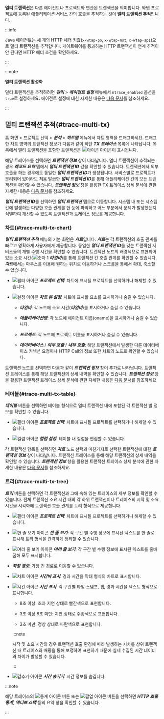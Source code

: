 **멀티 트랜잭션**은 다른 에이전트나 프로젝트와 연관된 트랜잭션을 의미합니다. 와탭 프로젝트에 등록된 애플리케이션 서비스 간의 호출을 추적하는 것이 **멀티 트랜잭션 추적**입니다. 

<InDoc product="java">

:::info

Java 에이전트는 세 개의 HTTP 헤더 키값(`x-wtap-po`, `x-wtap-mst`, `x-wtap-sp1`)으로 멀티 트랜잭션을 추적합니다. 게이트웨이를 통과하는 HTTP 트랜잭션이 연계 추적이 안 된다면 HTTP 헤더 조건을 확인하세요.

:::

</InDoc>

:::note

**멀티 트랜잭션 활성화**

멀티 트랜잭션을 추적하려면 ***관리*** > ***에이전트 설정*** 메뉴에서 `mtrace_enabled` 옵션을 `true`로 설정하세요. 에이전트 설정에 대한 자세한 내용은 [다음 문서](set-agent#set-agent-service)를 참조하세요.

:::

## 멀티 트랜잭션 추적{#trace-multi-tx}

홈 화면 > 프로젝트 선택 > ***분석*** > ***히트맵*** 메뉴에서 차트 영역을 드래그하세요. 드래그한 차트 영역의 트랜잭션 정보가 다음과 같이 하단 ***TX 트레이스*** 목록에 나타납니다. 목록에서 멀티 트랜잭션을 포함한 트랜잭션은 ![아이콘](/img/ic-s-mult-transation.svg) 아이콘이 표시됩니다.

<ImgLang img='tx-trace-table.png' desc='mtrace_M' />

해당 트레이스를 선택하면 ***트랜잭션 정보*** 창이 나타납니다. 멀티 트랜잭션이 추적되는 경우 ***레코드 요약*** 탭에서 ***멀티 트랜잭션 ID*** 값을 확인할 수 있습니다. 트랜잭션에서 외부 호출을 하는 경우에도 동일한 ***멀티 트랜잭션 ID***가 생성됩니다. 서비스별로 프로젝트가 분리되어 있더라도 처음 발급한 ***멀티 트랜잭션 ID***를 통해 애플리케이션 간의 모든 트랜잭션을 확인할 수 있습니다. ***트랜잭션 정보*** 창을 활용한 TX 트레이스 상세 분석에 관한 자세한 내용은 [다음 문서](trs-profile#details)를 참조하세요.

<ImgLang img='tx-trace-dt-up.png' desc='레코드 요약' />

***멀티 트랜잭션 ID***를 선택하면 ***멀티 트랜잭션*** 탭으로 이동합니다. 시스템 내 또는 시스템 간에 발생하는 다양한 호출 관계를 한 눈에 파악하고 어느 부분에서 문제가 발생했는지 식별하여 개선할 수 있도록 트랜잭션과 트레이스 정보를 제공합니다.

### 차트{#trace-multi-tx-chart}

<ImgLang img='multi-tx-cht.png' desc='차트' />

***멀티 트랜잭션 추적*** 메뉴의 기본 화면은 ***차트***입니다. ***차트***는 각 트랜잭션의 호출 관계를 빠르고 명확하게 사용자에게 제공합니다. 동일한 ***멀티 트랜잭션 ID***를 갖는 트랜잭션 서비스들의 개별 수행 시간을 확인할 수 있습니다. 트랜잭션 노드의 배경색으로 표현되어 있는 소요 시간(![숫자 1](/img/number-01.png) ***타임바***)를 통해 트랜잭션 간 호출 관계를 확인할 수 있습니다. ***차트***에서는 마우스를 이용해 원하는 위치로 이동하거나 스크롤을 통해서 확대, 축소할 수 있습니다.

* ![필터 아이콘](/img/ico-filter.svg) ***프로젝트 선택***: 차트에 표시될 프로젝트를 선택하거나 해제할 수 있습니다.

* ![설정 아이콘](/img/ico-setting.svg) ***차트 뷰 설정***: 차트에 표시할 요소를 표시하거나 숨길 수 있습니다.

  * ***타임바***: 각 노드에 소요 시간(***타임바***)를 표시하거나 숨길 수 있습니다.

  * ***애플리케이션명***: 각 노드에 에이전트 이름(oname)을 표시하거나 숨길 수 있습니다.

  * ***프로젝트***: 각 노드에 프로젝트 이름을 표시하거나 숨길 수 있습니다.

  * ***데이터베이스*** / ***외부 호출*** / ***내부 호출***: 해당 트랜잭션에서 발생한 다른 데이터베이스 커넥션 요청이나 HTTP Call의 정보 또한 차트의 노드로 확인할 수 있습니다.

트랜잭션 노드를 선택하면 다음과 같이 ***트랜잭션 정보*** 창이 추가로 나타납니다. 트랜잭션 트레이스를 통해 해당 트랜잭션의 상세 내역을 확인할 수 있습니다. ***트랜잭션 정보*** 창을 활용한 트랜잭션 트레이스 상세 분석에 관한 자세한 내용은 [다음 문서](trs-profile#transaction-info)를 참조하세요

<ImgLang img='multi-tx-additional-info.png' desc='멀티 트랜잭션 상세 보기' />

### 테이블{#trace-multi-tx-table}

***테이블*** 버튼을 선택하면 테이블 형식으로 멀티 트랜잭션 내에 포함된 각 트랜잭션 별 정보를 확인할 수 있습니다.

<ImgLang img='multi-tx-table-mode.png' desc='멀티 트랜잭션 테이블 모드' />

* ![필터 아이콘](/img/ico-filter.svg) ***프로젝트 선택***: 차트에 표시될 프로젝트를 선택하거나 해제할 수 있습니다.

* ![컬럼 아이콘](/img/ic-column.svg) ***컬럼 설정***: 테이블 내 컬럼을 편집할 수 있습니다. 

각 트랜잭션 항목을 선택하면 ***차트*** 노드 선택과 마찬가지로 선택한 트랜잭션에 대한 ***트랜잭션 정보*** 창이 나타납니다. 트랜잭션 트레이스를 통해 해당 트랜잭션의 상세 내역을 확인할 수 있습니다. ***트랜잭션 정보*** 창을 활용한 트랜잭션 트레이스 상세 분석에 관한 자세한 내용은 [다음 문서](trs-profile#transaction-info)를 참조하세요.

### 트리{#trace-multi-tx-tree}

***트리*** 버튼을 선택하면 각 트랜잭션과 그에 속해 있는 트레이스의 세부 정보를 확인할 수 있습니다. 전체 트랜잭션 소요 시간 내의 각 하위 트랜잭션이나 트레이스의 시작 및 소요 시간을 시각화해 트랜잭션 호출 관계를 트리 형식으로 제공합니다. 

<ImgLang img='multi-tx-tree-mode.png' desc='멀티 트랜잭션 트리 모드' />

* ![필터 아이콘](/img/ico-filter.svg) ***프로젝트 선택***: 차트에 표시될 프로젝트를 선택하거나 해제할 수 있습니다.

* ![한 줄 보기 아이콘](/img/ic-single-line.svg) ***한 줄 보기***: 각 구간 별 수행 정보에 표시된 텍스트를 한 줄로 표시해 트리 형식을 간격하게 정리할 수 있습니다.

* ![여러 줄 보기 아이콘](/img/ic-multi-line.svg) ***여러 줄 보기***: 각 구간 별 수행 정보에 표시된 텍스트를 줄바꿈해 모두 표시합니다.

* ***최장 경로***: 가장 긴 경로로 이동할 수 있습니다.

* ![차트 아이콘](/img/ic-bar-chart.svg) ***시간바 표시***: 경과 시간을 막대 형식의 차트로 표시합니다.

* ![시간 아이콘](/img/ic-custom-time.svg) ***시간 표시***: 각 구간별 타임 스탬프, 갭, 경과 시간을 텍스트 형식으로 표시합니다.

  * 8초 이상: <span class='etrs'>초과 지연</span> 상태로 <span class='etrs'>빨간색</span>으로 표현합니다.

  * 3초 이상 8초 미만: <span class='ov5ud10'>지연</span> 상태로 <span class='ov5ud10'>주황색</span>으로 표현합니다.

  * 3초 미만: <span class='woer'>정상</span> 상태로 <span class='woer'>파란색</span>으로 표현합니다.

  :::note

  시작 및 소요 시간의 경우 트랜잭션 호출 환경에 따라 발생하는 시차를 상위 트랜잭션 내 트레이스와 매핑을 통해 보정하여 표현하기 때문에 실제 수집된 시간 데이터와 차이가 발생할 수 있습니다.

  :::

* ![감추기 아이콘](/img/ic-eye-invisible.svg) ***시간 숨기기***: 시간 정보를 숨깁니다.

:::note

해당 트레이스의 ![통계 아이콘](/img/ic-static.svg) 버튼 또는 ![팝업 아이콘](/img/ic-popup.svg) 버튼을 선택하면 ***HTTP 호출 통계***, ***액티브 스택*** 등의 요약 창을 확인할 수 있습니다.

:::
